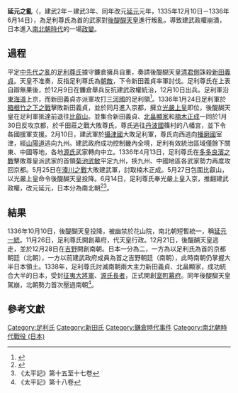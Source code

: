 {{Infobox Military Conflict|date=1335年12月10日－1336年6月14日|place=日本東海道、畿內、中國、九州地區|combatant1=[[Image:Ashikaga_mon.svg|15px]]  [[足利家|足利家]]|commander1=[[足利尊氏|足利尊氏]]|combatant2=[[File:Imperial_Seal_of_Japan.svg|19px]] [[建武新政|建武政府]]|commander2=[[後醍醐天皇|後醍醐天皇]]|result=足利尊氏開創幕府，日本南北朝開始}}
{{Campaignbox 建武新政戰爭}}
{{Campaignbox 日本南北朝時代}}
'''延元之亂'''（{{lang-ja|'''えんげんのらん'''}}，建武2年－建武3年、同年改元[[延元|延元]]元年，1335年12月10日－1336年6月14日），為足利尊氏為首的武家對[[後醍醐天皇|後醍醐天皇]]進行叛亂，導致建武政權崩潰，日本進入[[南北朝时代_(日本)|南北朝時代]]的一場[[政變|政變]]。

== 過程 ==
平定[[中先代之亂|中先代之亂]]的[[足利尊氏|足利尊氏]]據守鐮倉擁兵自重，奏請後醍醐天皇[[清君侧|清君側]]誅殺[[新田义贞|新田義貞]]。天皇不准奏，反指足利尊氏為[[朝敵|朝敵]]，下令新田義貞率軍討伐。足利尊氏在上表自辯無果後，於12月9日在鐮倉舉兵反抗建武政權統治，12月10日出兵。足利軍沿[[東海道|東海道]]上京，而新田義貞亦派軍攻打[[三河國|三河國]]的足利領<ref>{{Cite journal|title=「後醍醐天皇御事歴」五.延元の乱|author=保科正雄|url=|journal=国士舘雑誌|issue=45|doi=|others=|year=1939|volume=9|page=135|pmid=}}</ref>。1336年1月24日足利軍於[[箱根竹之下之战|箱根竹之下之戰]]擊敗新田義貞，並於同月進入京都，擁立[[光嚴天皇|光嚴上皇]]即位，後醍醐天皇在足利軍抵達前退往[[比叡山|比叡山]]。並集合新田義貞、[[北畠顯家|北畠顯家]]和[[楠木正成|楠木正成]]一同於1月30日反攻京都，於千田莊之戰大敗尊氏，尊氏逃往[[丹波國|丹波國]]篠村的八幡宮，並下令各國援軍支援。2月10日，建武軍於[[攝津國|攝津國]]{{Link-jp|豐島河原之戰|豊島河原合戦}}大敗足利軍，尊氏向西逃向[[播磨國|播磨國]]室津，經[[山陽道|山陽道]]逃向九州。建武政府成功控制畿內全境，足利有效統治區域僅餘下關東、中國等地，各地[[源氏|源氏]]武家轉向中立。1336年4月13日，足利尊氏在[[多多良滨之战|多多良濱之戰]]擊敗尊皇派武家的首領[[菊池武敏|菊池武敏]]平定九州，挾九州、中國地區各武家勢力再度攻回京都。5月25日在[[凑川之战|湊川之戰]]大敗建武軍，討取楠木正成。5月27日包圍比叡山，以光嚴上皇命令後醍醐天皇投降。6月14日，足利尊氏奉光嚴上皇入京，推翻建武政權，改元延元，日本分為南北朝<ref>{{Cite journal|title=《南北朝論》第二章「南北朝の成立」第三節「延元の乱」|author=芳賀乃繼|url=|journal=至文社|issue=3|doi=|others=|year=1959|volume=7|page=215|pmid=}}</ref><ref>《太平記》第十五至十七卷</ref>。

== 結果 ==
1336年10月10日，後醍醐天皇投降，被幽禁於花山院，南北朝短暫統一，稱[[延元一統|延元一統]]。11月26日，足利尊氏開創幕府，代天皇行政。12月21日，後醍醐天皇逃走，並於12月28日在[[吉野|吉野]]開創南朝。日本一分為二，一方為以足利氏為首的京都朝廷（北朝），一方以前建武政府成員為首之吉野朝廷（南朝），此時南朝仍掌握大半日本領土。1338年，足利尊氏討滅南朝兩大主力新田義貞、北畠顯家，成功統合大半的日本，受封[[征夷大將軍|征夷大將軍]]、[[源氏長者|源氏長者]]，正式開創[[室町幕府|室町幕府]]。同年後醍醐天皇駕崩，北朝勢力首次壓過南朝<ref>《太平記》第十八卷</ref>。

== 參考文獻 ==
{{Reflist}}

[[Category:足利氏|Category:足利氏]]
[[Category:新田氏|Category:新田氏]]
[[Category:鎌倉時代事件|Category:鎌倉時代事件]]
[[Category:南北朝時代戰役_(日本)|Category:南北朝時代戰役 (日本)]]